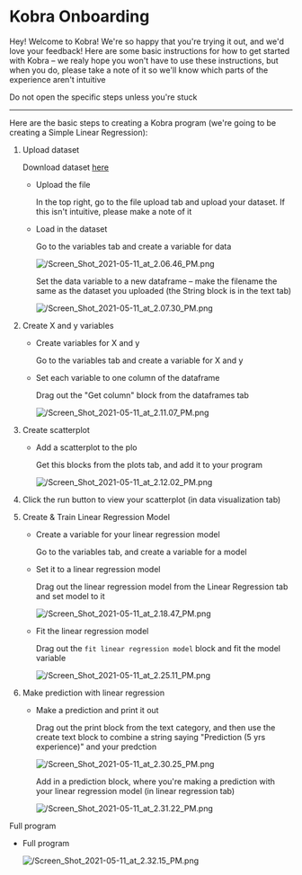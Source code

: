 
# Kobra Onboarding

Hey! Welcome to Kobra! We're so happy that you're trying it out, and we'd love your feedback! Here are some basic instructions for how to get started with Kobra – we realy hope you won't have to use these instructions, but when you do, please take a note of it so we'll know which parts of the experience aren't intuitive

Do not open the specific steps unless you're stuck

---

Here are the basic steps to creating a Kobra program (we're going to be creating a Simple Linear Regression):

1. Upload dataset

    Download dataset [here](https://raw.githubusercontent.com/kobra-dev/datasets/main/Salary_Data.csv)

    - Upload the file

        In the top right, go to the file upload tab and upload your dataset. If this isn't intuitive, please make a note of it

    - Load in the dataset

        Go to the variables tab and create a variable for data

        ![/Screen_Shot_2021-05-11_at_2.06.46_PM.png](/Screen_Shot_2021-05-11_at_2.06.46_PM.png)

        Set the data variable to a new dataframe – make the filename the same as the dataset you uploaded (the String block is in the text tab)

        ![/Screen_Shot_2021-05-11_at_2.07.30_PM.png](/Screen_Shot_2021-05-11_at_2.07.30_PM.png)

2. Create X and y variables
    - Create variables for X and y

        Go to the variables tab and create a variable for X and y

    - Set each variable to one column of the dataframe

        Drag out the "Get column" block from the dataframes tab

        ![/Screen_Shot_2021-05-11_at_2.11.07_PM.png](/Screen_Shot_2021-05-11_at_2.11.07_PM.png)

3. Create scatterplot
    - Add a scatterplot to the plo

        Get this blocks from the plots tab, and add it to your program

        ![/Screen_Shot_2021-05-11_at_2.12.02_PM.png](/Screen_Shot_2021-05-11_at_2.12.02_PM.png)

4. Click the run button to view your scatterplot (in data visualization tab)
5. Create & Train Linear Regression Model
    - Create a variable for your linear regression model

        Go to the variables tab, and create a variable for a model

    - Set it to a linear regression model

        Drag out the linear regression model from the Linear Regression tab and set model to it

        ![/Screen_Shot_2021-05-11_at_2.18.47_PM.png](/Screen_Shot_2021-05-11_at_2.18.47_PM.png)

    - Fit the linear regression model

        Drag out the `fit linear regression model` block and fit the model variable

        ![/Screen_Shot_2021-05-11_at_2.25.11_PM.png](/Screen_Shot_2021-05-11_at_2.25.11_PM.png)

6. Make prediction with linear regression
    - Make a prediction and print it out

        Drag out the print block from the text category, and then use the create text block to combine a string saying "Prediction (5 yrs experience)" and your predction

        ![/Screen_Shot_2021-05-11_at_2.30.25_PM.png](/Screen_Shot_2021-05-11_at_2.30.25_PM.png)

        Add in a prediction block, where you're making a prediction with your linear regression model (in linear regression tab)

        ![/Screen_Shot_2021-05-11_at_2.31.22_PM.png](/Screen_Shot_2021-05-11_at_2.31.22_PM.png)

 Full program

- Full program

    ![/Screen_Shot_2021-05-11_at_2.32.15_PM.png](/Screen_Shot_2021-05-11_at_2.32.15_PM.png)
